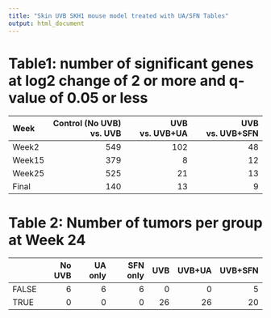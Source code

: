 ```yaml
---
title: "Skin UVB SKH1 mouse model treated with UA/SFN Tables"
output: html_document
---
```


# Table1: number of significant genes at log2 change of 2 or more and q-value of 0.05 or less
|Week   | Control (No UVB) vs. UVB| UVB vs. UVB+UA| UVB vs. UVB+SFN|
|:------|------------------------:|--------------:|---------------:|
|Week2  |                      549|            102|              48|
|Week15 |                      379|              8|              12|
|Week25 |                      525|             21|              13|
|Final  |                      140|             13|               9|

# Table 2: Number of tumors per group at Week 24
|      | No UVB| UA only| SFN only| UVB| UVB+UA| UVB+SFN|
|:-----|------:|-------:|--------:|---:|------:|-------:|
|FALSE |      6|       6|        6|   0|      0|       5|
|TRUE  |      0|       0|        0|  26|     26|      20|